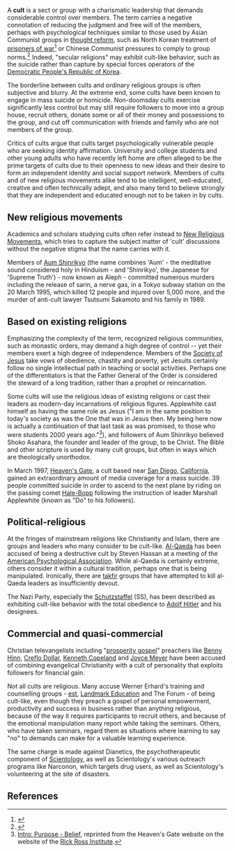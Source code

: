 {{subpages}}
{{TOC|right}}
A '''cult''' is a  sect or group with a charismatic leadership that demands considerable control over members. The term carries a negative connotation of reducing the judgment and free will of the members, perhaps with psychological techniques similar to those used by Asian Communist groups in [[thought reform]], such as North Korean treatment of [[prisoner of war|prisoners of war]]<ref name=Biderman>{{citation
 | author = Albert D. Biderman
 | journal = Bull N Y Acad Med. 
 | date = 1957 September
 | volume = 33
 | issue = 9
 | page =  616–625 
 | title = Communist Attempts to Elicit False Confessions from Air Force Prisoners of War
 | url= http://www.pubmedcentral.nih.gov/articlerender.fcgi?artid=1806204}}</ref>  or Chinese Communist pressures to comply to group norms.<ref name=Lifton1989>{{citation   |title=Thought Reform and the Psychology of Totalism: A Study of Brainwashing in China  | last = Lifton | first =  Robert Jay 
| publisher =  W.W. Norton 
 | year = 1989  | url = http://books.google.co.uk/books?hl=en |isbn=0-8078-4255-2}}</ref>  Indeed, "secular religions" may exhibit cult-like behavior, such as the suicide rather than capture by special forces operators of the [[Democratic People's Republic of Korea]].

The borderline between cults and ordinary religious groups is often subjective and blurry. At the extreme end, some cults have been known to engage in mass suicide or homicide. Non-doomsday cults exercise significantly less control but may still require followers to move into a group house, recruit others, donate some or all of their money and possessions to the group, and cut off communication with friends and family who are not members of the group. 

Critics of cults argue that cults target psychologically vulnerable people who are seeking identity affirmation. University and college students and other young adults who have recently left home are often alleged to be the prime targets of cults due to their openness to new ideas and their desire to form an independent identity and social support network. Members of cults and of new religious movements alike tend to be intelligent, well-educated, creative and often technically adept, and also many tend to believe strongly that they are independent and educated enough not to be taken in by cults. 
==New religious movements==
Academics and scholars studying cults often refer instead to [[New Religious Movement]]s, which tries to capture the subject matter of 'cult' discussions without the negative stigma that the name carries with it.

Members of [[Aum Shinrikyo]] (the name combines 'Aum' - the meditative sound considered holy in Hinduism - and 'Shinrikyo', the Japanese for 'Supreme Truth') - now known as Aleph - committed numerous murders including the release of sarin, a nerve gas, in a Tokyo subway station on the 20 March 1995, which killed 12 people and injured over 5,000 more, and the murder of anti-cult lawyer Tsutsumi Sakamoto and his family in 1989.
==Based on existing religions==
Emphasizing the complexity of the term, recognized religious communities, such as monastic orders, may demand a high degree of control -- yet their members exert a high degree of independence. Members of the [[Society of Jesus]] take vows of obedience, chastity and poverty, yet Jesuits certainly follow no single intellectual path in teaching or social activities. Perhaps one of the differentiators is that the Father General of the Order is considered the steward of a long tradition, rather than a prophet or reincarnation.

Some cults will use the religious ideas of existing religions or cast their leaders as modern-day incarnations of religious figures. Applewhite cast himself as having the same role as Jesus ("I am in the same position to today's society as was the One that was in Jesus then. My being here now is actually a continuation of that last task as was promised, to those who were students 2000 years ago."<ref>[http://www.rickross.com/reference/heavensgate/gate_purpose.html Intro: Purpose - Belief], reprinted from the Heaven's Gate website on the website of the [[Rick Ross Institute]].</ref>), and followers of Aum Shinrikyo believed Shoko Asahara, the founder and leader of the group, to be Christ. The Bible and other scripture is used by many cult groups, but often in ways which are theologically unorthodox. 

In March 1997, [[Heaven's Gate]], a cult based near [[San Diego]], [[California]], gained an extraordinary amount of media coverage for a mass suicide. 39 people committed suicide in order to ascend to the next plane by riding on the passing comet [[Hale-Bopp]] following the instruction of leader Marshall Applewhite (known as "Do" to his followers).
==Political-religious==
At the fringes of mainstream religions like Christianity and Islam, there are groups and leaders who many consider to be cult-like. [[Al-Qaeda]] has been accused of being a destructive cult by Steven Hassan at a meeting of the [[American Psychological Association]]. While al-Qaeda is certainly extreme, others consider it within a cultural tradition, perhaps one that is being manipulated. Ironically, there are [[takfir]] groups that have attempted to kill al-Qaeda leaders as insufficiently devout.

The Nazi Party, especially the [[Schutzstaffel]] (SS), has been described as exhibiting cult-like behavior with the total obedience to [[Adolf Hitler]] and his designees. 
==Commercial and quasi-commercial==
Christian televangelists including "[[prosperity gospel]]" preachers like [[Benny Hinn]], [[Creflo Dollar]], [[Kenneth Copeland]] and [[Joyce Meyer]] have been accused of combining evangelical Christianity with a cult of personality that exploits followers for financial gain.

Not all cults are religious. Many accuse Werner Erhard's training and counselling groups - [[est]], [[Landmark Education]] and The Forum - of being cult-like, even though they preach a gospel of personal empowerment, productivity and success in business rather than anything religious, because of the way it requires participants to recruit others, and because of the emotional manipulation many report while taking the seminars. Others, who have taken seminars, regard them as situations where learning to say "no" to demands can make for a valuable learning experience.

The same charge is made against Dianetics, the psychotherapeutic component of [[Scientology]], as well as Scientology's various outreach programs like Narconon, which targets drug users, as well as Scientology's volunteering at the site of disasters.


== References ==
<references/>